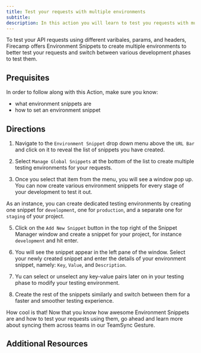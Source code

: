 ```yaml
---
title: Test your requests with multiple environments
subtitle:
description: In this action you will learn to test you requests with multiple environments in Firecamp
---
```


To test your API requests using different varibales, params, and headers, Firecamp offers Environment Snippets to create multiple environments to better test your requests and switch between various development phases to test them.

## Prequisites

In order to follow along with this Action, make sure you know:
- what environment snippets are
- how to set an environment snippet

## Directions

1. Navigate to the `Environment Snippet` drop down menu above the `URL Bar` and click on it to reveal the list of snippets you have created.

2. Select `Manage Global Snippets` at the bottom of the list to create multiple testing environments for your requests.

3. Once you select that item from the menu, you will see a window pop up. You can now create various environment snippets for every stage of your development to test it out.

As an instance, you can create dedicated testing environments by creating one snippet for `development`, one for `production`, and a separate one for `staging` of your project.

5. Click on the `Add New Snippet` button in the top right of the Snippet Manager window and create a snippet for your project, for instance `development` and hit enter.

6. You will see the snippet appear in the left pane of the window. Select your newly created snippet and enter the details of your environment snippet, namely: `Key`, `Value`, and `Description`.

7. Yu can select or unselect any key-value pairs later on in your testing phase to modify your testing environment.

8. Create the rest of the snippets similarly and switch between them for a faster and smoother testing experience.

How cool is that! Now that you know how awesome Environment Snippets are and how to test your requests using them, go ahead and learn more about syncing them across teams in our TeamSync Gesture.

## Additional Resources
